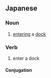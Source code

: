 ==Japanese==
{{ja-kanjitab|入|渠}}

===Noun===
{{ja-noun|にゅうきょ}}

# [[enter]]ing a [[dock]]

===Verb===
{{ja-verb-suru|k|hira=にゅうきょ|rom=nyūkyo}}

# enter a dock

====Conjugation====
{{ja-suru|入渠|にゅうきょ|nyūkyo}}